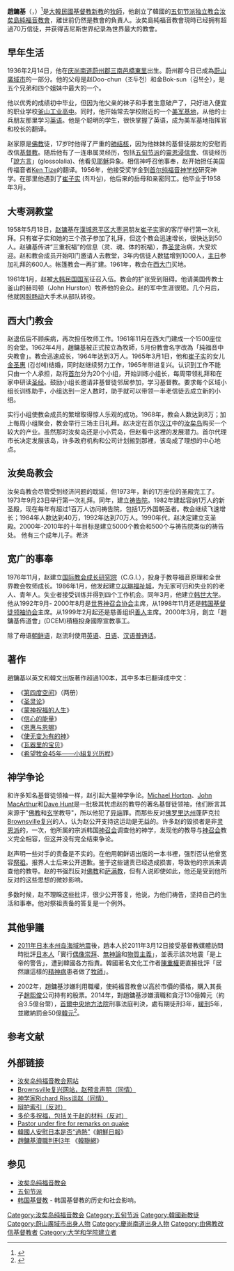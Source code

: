 {{Disputed|time=2009-10-21}}
{{Infobox person
| name = 趙鏞基
| native_name = 조용기
| english_name = David Yonggi Cho
| birth_date = {{birth date and age|1936|02|14}}
| birth_place = {{flagicon|JPN}}[[朝鮮日治時期|日治朝鮮]][[慶尚南道|慶尚南道]][[蔚州郡|蔚山郡]]<BR>（現 {{KOR}}[[蔚山廣域市|蔚山廣域市]]）
| death_date = {{death date |2021|09|14}}
| death_place ={{KOR}}[[首爾|首爾]]
| nationality = {{KOR}}
| educate = * {{link-ko|純福音神學院|한세대학교}}(今 韓世大學)
* [[國民大學|國民大學]]
* [[美國|美國]]{{link-en|伯大尼聖經學院|Bethany University}}名譽博士
* [[美國|美國]]加州神學大學名譽博士
* [[美國|美國]][[瑞金大學|瑞金大學]]名譽博士
| religion = [[基督教|基督教]]
| denomination = {{link-ko|基督教大韓上帝的聖會|기독교대한하나님의성회}}
| spouse = {{link-ko|金聖惠|김성혜}}
| children = 3名
| parents = 父親：조두천<br />母親：김복순
| relatives = 岳母：{{link-ko|崔子實|최자실}}
| language = [[韓語|韓語]]、[[英語|英語]]、[[日語|日語]]、[[中文|中文]]
| past = * [[汝矣島純福音教會|汝矣島純福音教會]]創辦人/元老牧師
* [[汝矣島純福音教會|汝矣島純福音教會]]主任牧師(1958~2009年)
* {{link-ko|基督教大韓上帝的聖會|기독교대한하나님의성회}}總會長(1966~1978年)
* [[國際教會成長研究院|國際教會成長研究院]]創辦人
* {{link-ko|韓世大學|한세대학교}}創辦人
* 趙鏞基佈道會創辦人
* [[神召會|世界神召會協會]]主席(1992~2000年)
* {{link-ko|國民日報|국민일보}}會長(1995~2012年)
* 韓國基督徒領袖協會主席
* 社團法人善韓人們會理事長
* 財團法人愛與幸福分享會理事長
* 財團法人仁愛會(基督教監獄)代表顧問
* 韓國基督教總聯合會顧問
}}

'''趙鏞基'''（{{lang-ko|'''조용기'''}}，{{bd|1936年|2月14日|2021年|9月14日|catIdx=Cho}}）<ref>{{cite news |author1=Smietana, Bob |title=Korean pastor David Yonggi Cho, founder of one of the world’s largest churches, has died |url=https://religionnews.com/2021/09/14/korean-pastor-david-yonggi-cho-founder-of-one-of-the-worlds-largest-churches-has-died/ |date=14 September 2021}}</ref>是[[大韓民國|大韓民國]][[基督教|基督教]][[新教|新教]]的[[牧師|牧師]]，他創立了韓國的[[五旬节派|五旬节派]][[独立教会|独立教会]][[汝矣島純福音教會|汝矣島純福音教會]]，離世前仍然是教會的負責人。汝矣島純福音教會現時已经拥有超過70万信徒，并获得吉尼斯世界纪录為世界最大的教會。

==早年生活==
1936年2月14日，他在[[庆尚南道|庆尚南道]][[蔚州郡|蔚州郡]][[三南邑|三南邑]][[橋東里|橋東里]]出生。蔚州郡今日已成為[[蔚山廣域市|蔚山廣域市]]的一部分。他的父母是赵Doo-chun（조두천）和金Bok-sun（김복순），是五个兄弟和四个姐妹中最大的一个。

他以优秀的成绩初中毕业，但因为他父亲的袜子和手套生意破产了，只好进入便宜的职业学校[[釜山工业高中|釜山工业高中]]。同时，他开始常去学校附近的一个[[美军基地|美军基地]]，从他的士兵朋友那里学习[[英语|英语]]。他是个聪明的学生，很快掌握了英语，成为美军基地指挥官和校长的翻译。

赵家原是[[佛教|佛教]]徒，17岁时他得了严重的[[肺结核|肺结核]]，因为他妹妹的基督徒朋友的安慰而改信[[基督教|基督教]]。随后他有了一连串属灵经历，包括[[五旬节派|五旬节派]]的[[靈恩浸信會|靈恩浸信會]]、信徒经历「[[說方言|說方言]]」(glossolalia)、他看见[[耶稣|耶稣]]异象。相信神呼召他事奉，赵开始担任美国传福音者[[Ken_Tize|Ken Tize]]的翻译。1956年，他接受奖学金到[[首尔|首尔]][[纯福音神学校|纯福音神学校]]研究神学。在那里他遇到了[[崔子实|崔子实]] (최자실)，他后来的岳母和亲密同工。他毕业于1958年3月。

==大枣洞教堂==
1958年5月18日，[[赵镛基|赵镛基]]在[[漢城|漢城]][[恩平区|恩平区]][[大枣洞|大枣洞]]朋友[[崔子实|崔子实]]家的客厅举行第一次礼拜。只有崔子实和她的三个孩子参加了礼拜，但这个教会迅速增长，很快达到50人。赵镛基传讲“三重祝福”的信息（灵、魂、体的祝福），靠[[圣灵|圣灵]]治病，大受欢迎。赵和教会成员开始叩门邀请人去教堂，3年内信徒人数猛增到1000人，[[主日|主日]]参加礼拜的600人。帐篷教会一再扩建。1961年，教会在[[西大门|西大门]]买地。

1961年1月，赵被[[大韩民国国军|大韩民国国军]]征召入伍。教会的扩张受到阻碍。他请美国传教士釜山的赫司顿（John Hurston）牧养他的会众。赵的军中生涯很短。几个月后，他就因[[脱肠动|脱肠动]]大手术从部队转役。

==西大门教会==
赵退伍后不顾疾病，再次担任牧师工作。1961年11月在西大门建成一个1500座位的会堂。1962年4月，趙鏞基被正式按立為牧師，5月份教會名字改為「純福音中央教會」。教会迅速成长，1964年达到3万人。1965年3月1日，他和[[崔子实|崔子实]]的女儿[[金圣惠|金圣惠]] (김성혜)结婚，同时赵继续努力工作，1965年带进复兴。认识到工作不能只由一个人承担，赵将[[首尔|首尔]]分为20个小组，开始训练小组长，每周带领礼拜和在家中研读[[圣经|圣经]]。鼓励小组长邀请非基督徒邻居参加，学习基督教。要求每个区域小组长训练助手，小组达到一定人数时，助手就可以带领一半老信徒去成立新的小组。 

实行小组使教会成员的繁增取得惊人乐观的成功。1968年，教会人数达到8万；加上每周小组聚会，教会举行三场主日礼拜。赵决定在首尔[[漢江_(韓國)|汉江]]中的[[汝矣岛|汝矣岛]]购买一个较大的产业。虽然那时汝矣岛还是小小荒岛，但赵看中这裡的发展潜力。首尔代理市长决定发展该岛，许多政府机构和公司计划搬到那裡，该岛成了理想的中心地点。

==汝矣岛教会==
汝矣岛教会尽管受到经济问题的耽延，但1973年，新的1万座位的圣殿完工了。1973年9月23日举行第一次礼拜。同年，建立[[祷告院|祷告院]]。1982年建起容纳1万人的新圣殿，现在每年有超过1百万人访问祷告院，包括1万外国朝圣者。教会继续飞速增长；1984年人数达到40万，1992年达到70万人。1990年代，赵决定建立支圣殿。2000年-2010年的十年目标是建立5000个教会和500个与祷告院类似的祷告处。
他有三个成年儿子。希济

==宽广的事奉==
1976年11月，赵建立[[国际教会成长研究院|国际教会成长研究院]]（C.G.I.），投身于教导福音原理和全世界教会牧师成长。1986年1月，他发起建立[[以琳福祉城|以琳福祉城]]，为无家可归和失业的的老人、青年人。失业者接受训练并得到四个工作机会。同年3月，他建立[[韩世大学|韩世大学]]。他从1992年9月- 2000年8月是[[世界神召会协会|世界神召会协会]]主席，从1998年11月还是[[韩国基督徒领袖协会|韩国基督徒领袖协会]]主席。从1999年2月起还是慈善组织[[善人|善人]]主席。2000年3月，創立「趙鏞基佈道會」(DCEM)積極投身國際宣教事工。

除了母语[[朝鲜语|朝鲜语]]，赵流利使用[[英语|英语]]、[[日语|日语]]、[[汉语普通话|汉语普通话]]。

== 著作 ==
趙鏞基以英文和韓文出版著作超過100本，其中多本已翻译成中文：
*《[[第四度空间|第四度空间]]》（两册）
*《[[圣灵论|圣灵论]]》
*《[[蒙神祝福的人生|蒙神祝福的人生]]》
*《[[信心的能量|信心的能量]]》 
*《[[恩惠与恩賜|恩惠与恩賜]]》 
*《[[使无变为有的神|使无变为有的神]]》 
*《[[瓦器里的宝贝|瓦器里的宝贝]]》 
*《[[希望牧会45年——小組复兴历程|希望牧会45年——小組复兴历程]]》

==神学争论==
和许多知名基督徒领袖一样，赵引起大量神学争论。[[Michael_Horton|Michael Horton]]、[[John_MacArthur|John MacArthur]]和[[Dave_Hunt|Dave Hunt]]是一批极其忧虑赵的教导的著名基督徒领袖，他们断言其来源于"[[佛教|佛教]]和[[玄学|玄学]]教导"，所以他犯了[[异端|异端]]罪。而那些反对[[佛罗里达州|佛罗里达州]]蓬萨克拉[[Brownsville复兴|Brownsville复兴]]的人，认为赵公开支持这运动是无益的。许多赵的毁损者是非[[灵恩派|灵恩派]]的，一次，他所属的宗派韩国[[神召会|神召会]]调查他的神学，发现他的教导与[[神召会|神召会]]教义完全相容，但这并没有完全结束争论。

赵声明一些对手的责备是不实的。在他用朝鲜语出版的一本书裡，强烈否认他曾宽容[[祭祖|祭祖]]。报界人士后来公开道歉。鉴于这些谴责已经造成损害，导致他的宗派来调查他的教导。赵的书强烈反对[[佛教|佛教]]和[[萨满教|萨满教]]，但有人说即使如此，他还是受到他所反对的这些思想的微妙影响。

多数时候，赵不理睬这些批评，很少公开答复，他说，为他们祷告，坚持自己的生活和事奉。他对祭祖责备的答复是一个例外。

== 其他爭議 ==
* [[2011年日本本州岛海域地震|2011年日本本州岛海域地震]]後，趙本人於2011年3月12日接受基督教媒體訪問時批評[[日本人|日本人]]「實行[[偶像崇拜|偶像崇拜]]、[[無神論|無神論]]和[[物質主義|物質主義]]」，並表示該次地震「是上帝的警告」，遭到韓國各方指責。韓國著名文化工作者[[陳重權|陳重權]]更直接批評「居然讓這樣的[[精神病|精神病]]患者做了[[牧師|牧師]]」。

* 2002年，趙鏞基涉嫌利用職權，使純福音教會以高於市價的價格，購入其長子[[趙熙俊|趙熙俊]]公司持有的股票。2014年，對趙鏞基涉嫌瀆職和貪汙130億韓元（約合3.5億台幣），[[首爾中央地方法院|首爾中央地方法院]]刑事法庭判決，處有期徒刑3年，[[緩刑|緩刑]]5年，並繳納罰金50億[[韓元|韓元]]<ref>{{cite news |author=邱惠恩 |title = 趙鏞基瀆職貪污 教會牧師辯清白 |url = https://anntw.com/articles/20140227-96b1 |access-date=2017-01-31 |newspaper=台灣醒報 |date=2014-02-27|archive-date=2017-02-02 |archive-url = https://web.archive.org/web/20170202072858/https://anntw.com/articles/20140227-96b1 |dead-url=no }}</ref>。

== 参考文献 ==
{{Reflist}}

==外部链接==
*[http://english.fgtv.com/ 汝矣岛纯福音教会网站] {{Wayback|url=http://english.fgtv.com/ |date=20060114110547 }}
*[https://web.archive.org/web/20061005000407/http://www.brownsville-revival.org/choprop.html Brownsville复兴网站，赵预言声明（同情）]
*[http://www.apologeticsindex.org/r01.html 神学家Richard Riss谈赵（同情）] {{Wayback|url=http://www.apologeticsindex.org/r01.html |date=20060117174330 }}
*[http://www.apologeticsindex.org/c17.html 辩护索引（反对）] {{Wayback|url=http://www.apologeticsindex.org/c17.html |date=20060106163728 }}
*[http://www.apologeticsindex.org/sva-tb06.html 多伦多祝福，包括关于赵的材料（反对）] {{Wayback|url=http://www.apologeticsindex.org/sva-tb06.html |date=20060111044135 }}
*[http://www.koreatimes.co.kr/www/news/nation/2011/03/113_83088.html Pastor under fire for remarks on quake] {{Wayback|url=http://www.koreatimes.co.kr/www/news/nation/2011/03/113_83088.html |date=20110317112024 }}
*[https://web.archive.org/web/20160805174510/http://cnnews.chosun.com/site/data/html_dir/2011/03/17/20110317000029.html 韓國人安慰日本是否“過熱”]《[[朝鮮日報|朝鮮日報]]》
*[http://m.yna.co.kr/mob2/ck/contents_ck.jsp?cid=ACK20140220003000881&domain=4&ctype=A&site=0100000000&mobile 趙鏞基瀆職判刑3年] {{Wayback|url=http://m.yna.co.kr/mob2/ck/contents_ck.jsp?cid=ACK20140220003000881&domain=4&ctype=A&site=0100000000&mobile |date=20160810160217 }}《[[韓聯網|韓聯網]]》

== 参见 ==
* [[汝矣岛纯福音教会|汝矣岛纯福音教会]]
* [[五旬节派|五旬节派]]
* [[韩国基督教|韩国基督教]] - 韩国基督教的历史和社会影响。

{{Authority control}}

{{DEFAULTSORT:Cho}}
[[Category:汝矣岛纯福音教会|Category:汝矣岛纯福音教会]]
[[Category:五旬节派|Category:五旬节派]]
[[Category:韓國新教徒|Category:韓國新教徒]]
[[Category:蔚山廣域市出身人物|Category:蔚山廣域市出身人物]]
[[Category:慶尚南道出身人物|Category:慶尚南道出身人物]]
[[Category:由佛教改信基督教者|Category:由佛教改信基督教者]]
[[Category:大学和学院建立者|Category:大学和学院建立者]]